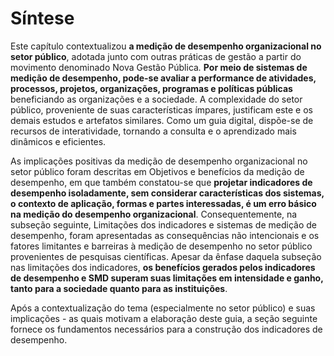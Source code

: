 # Síntese {.unnumbered}

Este capítulo contextualizou **a medição de desempenho organizacional no setor público**, adotada junto com outras práticas de gestão a partir do movimento denominado Nova Gestão Pública*.* **Por meio de sistemas de medição de desempenho, pode-se avaliar a performance de atividades, processos, projetos, organizações, programas e políticas públicas** beneficiando as organizações e a sociedade. A complexidade do setor público, proveniente de suas características ímpares, justificam este e os demais estudos e artefatos similares. Como um guia digital, dispõe-se de recursos de interatividade, tornando a consulta e o aprendizado mais dinâmicos e eficientes.

As implicações positivas da medição de desempenho organizacional no setor público foram descritas em Objetivos e benefícios da medição de desempenho, em que também constatou-se que **projetar indicadores de desempenho isoladamente, sem considerar características dos sistemas, o contexto de aplicação, formas e partes interessadas, é um erro básico na medição do desempenho organizacional**. Consequentemente, na subseção seguinte, Limitações dos indicadores e sistemas de medição de desempenho, foram apresentadas as consequências não intencionais e os fatores limitantes e barreiras à medição de desempenho no setor público provenientes de pesquisas científicas. Apesar da ênfase daquela subseção nas limitações dos indicadores, **os benefícios gerados pelos indicadores de desempenho e SMD superam suas limitações em intensidade e ganho, tanto para a sociedade quanto para as instituições**.

Após a contextualização do tema (especialmente no setor público) e suas implicações - as quais motivam a elaboração deste guia, a seção seguinte fornece os fundamentos necessários para a construção dos indicadores de desempenho.
